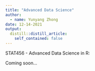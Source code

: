 ```yaml
---
title: "Advanced Data Science"
author:
  - name: Yunyang Zhong
date: 12-14-2021
output:
  distill::distill_article:
    self_contained: false
---
```


STAT456 - Advanced Data Science in R:

Coming soon...
